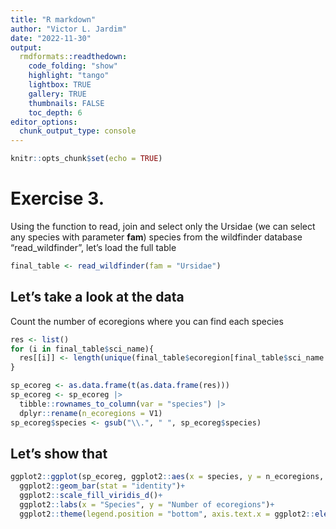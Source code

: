 ```yaml
---
title: "R markdown"
author: "Victor L. Jardim"
date: "2022-11-30"
output: 
  rmdformats::readthedown:
    code_folding: "show"
    highlight: "tango"
    lightbox: TRUE
    gallery: TRUE
    thumbnails: FALSE
    toc_depth: 6
editor_options: 
  chunk_output_type: console
---
```


```r
knitr::opts_chunk$set(echo = TRUE)
```

# Exercise 3.

Using the function to read, join and select only the Ursidae (we can select any species with parameter **fam**) species from the wildfinder database "read_wildfinder", let's load the full table

```r

final_table <- read_wildfinder(fam = "Ursidae")
```

## Let's take a look at the data

Count the number of ecoregions where you can find each species

```r
res <- list()
for (i in final_table$sci_name){
  res[[i]] <- length(unique(final_table$ecoregion[final_table$sci_name == i]))
}

sp_ecoreg <- as.data.frame(t(as.data.frame(res))) 
sp_ecoreg <- sp_ecoreg |>
  tibble::rownames_to_column(var = "species") |> 
  dplyr::rename(n_ecoregions = V1)
sp_ecoreg$species <- gsub("\\.", " ", sp_ecoreg$species)

```

## Let's show that

```r

ggplot2::ggplot(sp_ecoreg, ggplot2::aes(x = species, y = n_ecoregions, fill = species))+
  ggplot2::geom_bar(stat = "identity")+
  ggplot2::scale_fill_viridis_d()+
  ggplot2::labs(x = "Species", y = "Number of ecoregions")+
  ggplot2::theme(legend.position = "bottom", axis.text.x = ggplot2::element_text(angle = 45, vjust = 0.4))
```
